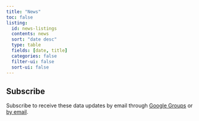 ```yaml
---
title: "News"
toc: false
listing:
  id: news-listings
  contents: news
  sort: "date desc"
  type: table
  fields: [date, title]
  categories: false
  filter-ui: false
  sort-ui: false
---
```



::: {#news-listings}
:::

::: {.callout-note}
## Subscribe

Subscribe to receive these data updates by email through [Google Groups](https://groups.google.com/a/law.berkeley.edu/g/deportation_data_updates/about) or [by email](mailto:deportation_data_updates+subscribe@lists.berkeley.edu).

:::
